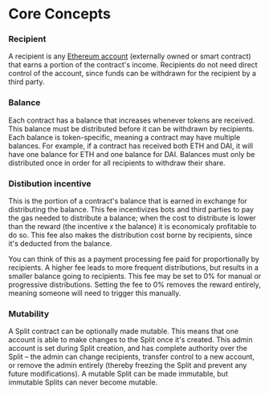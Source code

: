 # Core Concepts

### Recipient

A recipient is any
[Ethereum account](https://ethereum.org/en/developers/docs/accounts/#types-of-account)
(externally owned or smart contract) that earns a portion of the contract's
income. Recipients do not need direct control of the account, since funds can be
withdrawn for the recipient by a third party.

### Balance

Each contract has a balance that increases whenever tokens are received. This
balance must be distributed before it can be withdrawn by recipients. Each
balance is token-specific, meaning a contract may have multiple balances. For
example, if a contract has received both ETH and DAI, it will have one balance
for ETH and one balance for DAI. Balances must only be distributed once in order
for all recipients to withdraw their share.

### Distibution incentive

This is the portion of a contract's balance that is earned in exchange for
distributing the balance. This fee incentivizes bots and third parties to pay
the gas needed to distribute a balance; when the cost to distribute is lower
than the reward (the incentive x the balance) it is economicaly profitable to do
so. This fee also makes the distribution cost borne by recipients, since it's
deducted from the balance.

You can think of this as a payment processing fee paid for proportionally by
recipients. A higher fee leads to more frequent distributions, but results in a
smaller balance going to recipients. This fee may be set to 0% for manual or
progressive distributions. Setting the fee to 0% removes the reward entirely,
meaning someone will need to trigger this manually.

### Mutability

A Split contract can be optionally made mutable. This means that one account is
able to make changes to the Split once it's created. This admin account is set
during Split creation, and has complete authority over the Split – the admin can
change recipients, transfer control to a new account, or remove the admin
entirely (thereby freezing the Split and prevent any future modifications). A
mutable Split can be made immutable, but immutable Splits can never become
mutable.
